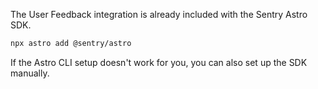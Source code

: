 The User Feedback integration is already included with the Sentry Astro SDK.

```bash {tabTitle:Bash}
npx astro add @sentry/astro
```

<Alert>

If the Astro CLI setup doesn't work for you, you can also <PlatformLink to="/manual-setup/">set up the SDK manually</PlatformLink>.

</Alert>
